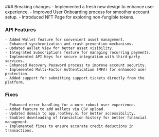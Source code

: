 <Accordion title="June 2024">
  ### Breaking changes
    - Implemented a fresh new design to enhance user experience.
    - Improved User Onboarding process for smoother account setup.
    - Introduced NFT Page for exploring non-fungible tokens.

  ### API Features
    - Added Wallet feature for convenient asset management.
    - Enhanced synchronization and crash prevention mechanisms.
    - Updated Wallet View for better asset visibility.
    - Integrated Subscriptions feature for managing recurring payments.
    - Implemented API Keys for secure integration with third-party services.
    - Enhanced Recovery Password process to improve account security.
    - Implemented Multi-Factor Authentication (MFA) for enhanced user protection.
    - Added support for submitting support tickets directly from the platform.

  ### Fixes
    - Enhanced error handling for a more robust user experience.
    - Added feature to add Wallets via CSV upload.
    - Updated domain to app.rootkey.ai for better accessibility.
    - Enabled downloading of transaction history for better financial management.
    - Implemented fixes to ensure accurate credit deductions in transactions.
</Accordion>
